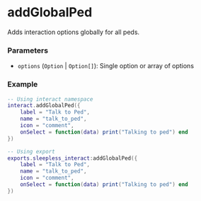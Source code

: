 # addGlobalPed

Adds interaction options globally for all peds.

### Parameters
- `options` (`Option` | `Option[]`): Single option or array of options

### Example
```lua
-- Using interact namespace
interact.addGlobalPed({
    label = "Talk to Ped",
    name = "talk_to_ped",
    icon = "comment",
    onSelect = function(data) print("Talking to ped") end
})

-- Using export
exports.sleepless_interact:addGlobalPed({
    label = "Talk to Ped",
    name = "talk_to_ped",
    icon = "comment",
    onSelect = function(data) print("Talking to ped") end
})
```